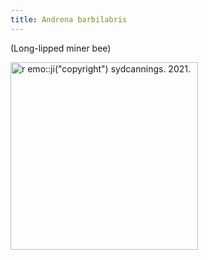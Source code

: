 ```yaml
---
title: Andrena barbilabris
---
```

(Long-lipped miner bee)

[![`r emo::ji("copyright")` sydcannings. 2021.](https://inaturalist-open-data.s3.amazonaws.com/photos/134754453/medium.jpeg){height=300}](https://inaturalist.ca/photos/134754453)
